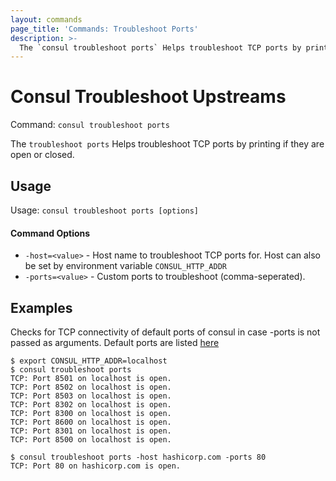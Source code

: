 ```yaml
---
layout: commands
page_title: 'Commands: Troubleshoot Ports'
description: >-
  The `consul troubleshoot ports` Helps troubleshoot TCP ports by printing if they are open or closed.
---
```


# Consul Troubleshoot Upstreams

Command: `consul troubleshoot ports`

The `troubleshoot ports` Helps troubleshoot TCP ports by printing if they are open or closed.

## Usage

Usage: `consul troubleshoot ports [options]`

#### Command Options

- `-host=<value>` - Host name to troubleshoot TCP ports for. Host can also be set by environment variable `CONSUL_HTTP_ADDR`
- `-ports=<value>` - Custom ports to troubleshoot (comma-seperated).

## Examples

Checks for TCP connectivity of default ports of consul in case -ports is not passed as arguments.
Default ports are listed [here](/consul/docs/install/ports)

```shell-session
$ export CONSUL_HTTP_ADDR=localhost
$ consul troubleshoot ports
TCP: Port 8501 on localhost is open.
TCP: Port 8502 on localhost is open.
TCP: Port 8503 on localhost is open.
TCP: Port 8302 on localhost is open.
TCP: Port 8300 on localhost is open.
TCP: Port 8600 on localhost is open.
TCP: Port 8301 on localhost is open.
TCP: Port 8500 on localhost is open.
```

```shell-session
$ consul troubleshoot ports -host hashicorp.com -ports 80
TCP: Port 80 on hashicorp.com is open.
```
